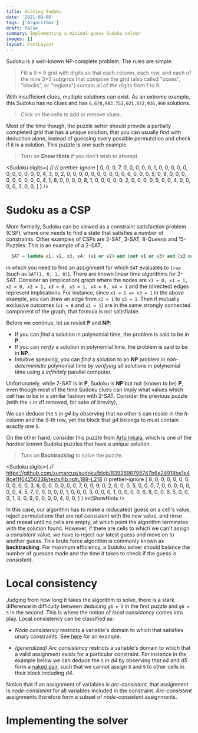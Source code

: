 ```yaml
---
title: Solving Sudoku
date: '2021-09-08'
tags: ['Algorithms']
draft: false
summary: Implementing a minimal-guess Sudoku solver
images: []
layout: PostLayout
---
```


Sudoku is a well-known NP-complete problem. The rules are simple:

> Fill a 9 × 9 grid with digits so that each column, each row, and each of the nine 3×3 subgrids that compose the grid (also called "boxes", "blocks", or "regions") contain all of the digits from 1 to 9.

With insufficient clues, multiple solutions can exist. As an extreme example, this Sudoku has no clues and has `6,670,903,752,021,072,936,960` solutions.

> Click on the cells to add or remove clues.

<Sudoku initCanBacktrack initShowHints />

Most of the time though, the puzzle setter should provide a partially completed grid that has a unique solution, that you can usually find with deduction alone, instead of guessing every possible permutation and check if it is a solution. This puzzle is one such example.

> Turn on **Show Hints** if you don't wish to attempt.

<Sudoku
  digits={
    //
    // prettier-ignore
    [
      0, 0, 0, 7, 0, 0, 0, 0, 0,
      1, 0, 0, 0, 0, 0, 0, 0, 0,
      0, 0, 0, 4, 3, 0, 2, 0, 0,
      0, 0, 0, 0, 0, 0, 0, 0, 6,
      0, 0, 0, 5, 0, 9, 0, 0, 0,
      0, 0, 0, 0, 0, 0, 4, 1, 8,
      0, 0, 0, 0, 8, 1, 0, 0, 0,
      0, 0, 2, 0, 0, 0, 0, 5, 0,
      0, 4, 0, 0, 0, 0, 3, 0, 0,
    ]
  }
/>

# Sudoku as a CSP

More formally, Sudoku can be viewed as a constraint satisfaction problem (CSP), where one needs to find a state that satisfies a number of constraints. Other examples of CSPs are 2-SAT, 3-SAT, 8-Queens and 15-Puzzles. This is an example of a 2-SAT,

```python
  SAT = lambda x1, x2, x3, x4: (x1 or x2) and (not x1 or x3) and (x2 or not x4)
```

in which you need to find an assignment for which `SAT` evaluates to `true` (such as `SAT(1, 0, 1, 0)`). There are known linear time algorithms for 2-SAT. Consider an (implication) graph where the nodes are `x1 = 0, x1 = 1, x2 = 0, x2 = 1, x3 = 0, x3 = 1, x4 = 0, x4 = 1` and the (directed) edges represent implications. For instance, since `x1 = 1 => x3 = 1` in the above example, you can draw an edge from `x1 = 1` to `x3 = 1`. Then if mutually exclusive outcomes (`x1 = 0` and `x1 = 1`) are in the same strongly connected component of the graph, that formula is not satisfiable.

Before we continue, let us revisit **P** and **NP**:

- If you can _find_ a solution in polynomial time, the problem is said to be in **P**.
- If you can _verify_ a solution in polynomial time, the problem is said to be in **NP**.
- Intuitive speaking, you can _find_ a solution to an **NP** problem in _non-deterministic_ polynomial time by _verifying_ all solutions in polynomial time using a _infinitely_ parallel computer.

Unfortunately, while 2-SAT is in **P**, Sudoku is **NP** but not (known to be) **P**, even though most of the time Sudoku clues can imply what values which cell has to be in a similar fashion with 2-SAT. Consider the previous puzzle (with the `7` in _d1_ removed, for sake of brevity),

<Panel summary="Example">
  <Sudoku
    digits={
      // https://github.com/xumarcus/sudoku/blob/8392698798747b6e24918be1e48cef1f04250239/tests/lib.rs#L158-L187
      // prettier-ignore
      [
          0, 0, 0, 0, 0, 0, 0, 0, 0,
          1, 0, 0, 0, 0, 0, 0, 0, 0,
          0, 0, 0, 4, 3, 0, 2, 0, 0,
          0, 0, 0, 0, 0, 0, 0, 0, 6,
          0, 0, 0, 5, 0, 9, 0, 0, 0,
          0, 0, 0, 0, 0, 0, 4, 1, 8,
          0, 0, 0, 0, 8, 1, 0, 0, 0,
          0, 0, 2, 0, 0, 0, 0, 5, 0,
          0, 4, 0, 0, 0, 0, 3, 0, 0,
        ]
    }
    initShowHints
  />
</Panel>

We can deduce the `5` in _g4_ by observing that no other `5` can reside in the _h_-column and the _5_-th row, yet the block that _g4_ belongs to must contain exactly one `5`.

On the other hand, consider this puzzle from [Arto Inkala](https://www.linkedin.com/in/arto-inkala-9651485a), which is one of the _hardest_ known Sudoku puzzles that have a _unique_ solution.

> Turn on **Backtracking** to solve the puzzle.

<Sudoku
  digits={
    // https://github.com/xumarcus/sudoku/blob/8392698798747b6e24918be1e48cef1f04250239/tests/lib.rs#L189-L218
    // prettier-ignore
    [
      8, 0, 0, 0, 0, 0, 0, 0, 0,
      0, 0, 3, 6, 0, 0, 0, 0, 0,
      0, 7, 0, 0, 9, 0, 2, 0, 0,
      0, 5, 0, 0, 0, 7, 0, 0, 0,
      0, 0, 0, 0, 4, 5, 7, 0, 0,
      0, 0, 0, 1, 0, 0, 0, 3, 0,
      0, 0, 1, 0, 0, 0, 0, 6, 8,
      0, 0, 8, 5, 0, 0, 0, 1, 0,
      0, 9, 0, 0, 0, 0, 4, 0, 0,
    ]
  }
  initShowHints
/>

In this case, our algorithm has to make a (educated) guess on a cell's value, reject permutations that are not _consistent_ with the new value, and rinse and repeat until no cells are empty, at which point the algorithm terminates with the solution found. However, if there are cells to which we can't assign a _consistent_ value, we have to reject our latest guess and move on to another guess. This brute force algorithm is commonly known as **backtracking**. For maximum efficiency, a Sudoku solver should balance the number of guesses made and the time it takes to check if the guess is _consistent_.

# Local consistency

Judging from how long it takes the algorithm to solve, there is a stark difference in difficulty between deducing `g4 = 5` in the first puzzle and `g6 = 5` in the second. This is where the notion of _local consistency_ comes into play. Local consistency can be classified as:

- _Node consistency_ restricts a variable's domain to which that satisfies unary constraints. See [here](#sudoku-as-a-csp) for an example.

- _(generalized) Arc consistency_ restricts a variable's domain to which that a valid assignment _exists_ for a particular constraint. For instance in the example below we can deduce the `5` in _d4_ by observing that _e4_ and _d5_ form a [naked pair](http://hodoku.sourceforge.net/en/tech_naked.php), such that we cannot assign `8` and `9` to other cells in their block including _d4_.

<Panel summary="Example">
  <Sudoku
    digits={
      // http://hodoku.sourceforge.net/en/tech_naked.php
      // prettier-ignore
      [
        0, 0, 7, 0, 0, 4, 0, 2, 0,
        0, 0, 0, 0, 0, 2, 6, 0, 0,
        0, 4, 0, 0, 5, 6, 0, 7, 8,
        3, 1, 0, 0, 0, 7, 2, 4, 0,
        0, 0, 0, 0, 0, 0, 3, 0, 5,
        0, 0, 0, 0, 6, 0, 0, 0, 0,
        0, 0, 0, 0, 0, 1, 0, 0, 0,
        0, 0, 0, 0, 0, 0, 0, 0, 0,
        0, 0, 0, 0, 0, 0, 0, 0, 0,
      ]
    }
    initShowHints
  />
</Panel>

Notice that if an assignment of variables is _arc-consistent_, that assignment is _node-consistent_ for all variables included in the constraint. _Arc-consistent_ assignments therefore form a subset of _node-consistent_ assignments.

# Implementing the solver
